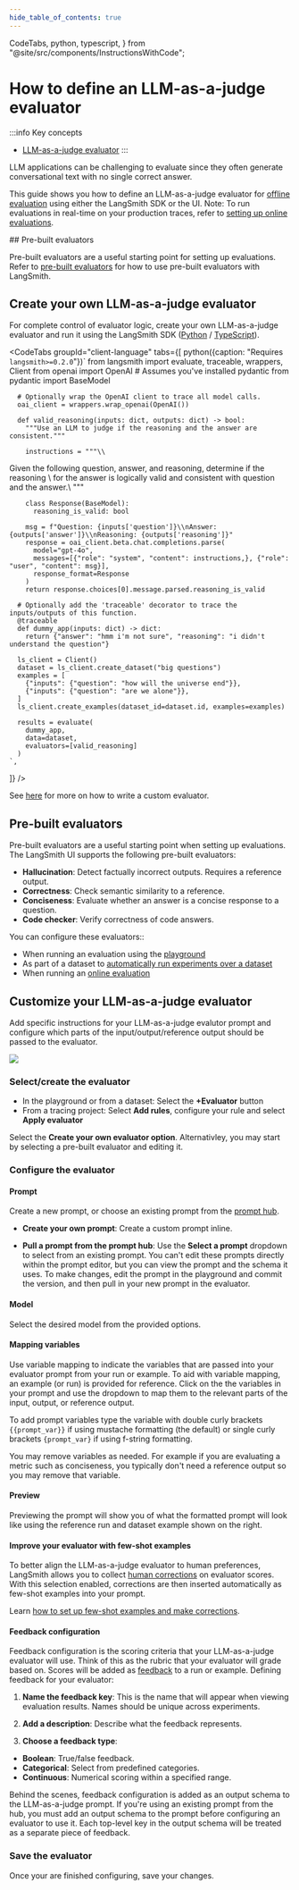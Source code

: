 ```yaml
---
hide_table_of_contents: true
---
```

  CodeTabs,
  python,
  typescript,
} from "@site/src/components/InstructionsWithCode";


# How to define an LLM-as-a-judge evaluator

:::info Key concepts
- [LLM-as-a-judge evaluator](/evaluation/concepts#llm-as-judge)
:::

LLM applications can be challenging to evaluate since they often generate conversational text with no single correct answer.

This guide shows you how to define an LLM-as-a-judge evaluator for [offline evaluation](/evaluation/concepts#offline-evaluation) using either the LangSmith SDK or the UI. Note: To run evaluations in real-time on your production traces, refer to [setting up online evaluations](/observability/how_to_guides/online_evaluations#configure-llm-as-judge-evaluators). 

<Tabs className="interface-tabs" queryString="mode">
  <TabItem value="sdk" label="SDK">
## Pre-built evaluators

Pre-built evaluators are a useful starting point for setting up evaluations. Refer to [pre-built evaluators](./prebuilt_evaluators) for how to use pre-built evaluators with LangSmith.

## Create your own LLM-as-a-judge evaluator

For complete control of evaluator logic, create your own LLM-as-a-judge evaluator and run it using the LangSmith SDK ([Python](https://docs.smith.langchain.com/reference/python/reference) / [TypeScript](https://docs.smith.langchain.com/reference/js)).

<CodeTabs
  groupId="client-language"
  tabs={[
    python({caption: "Requires `langsmith>=0.2.0`"})`
      from langsmith import evaluate, traceable, wrappers, Client
      from openai import OpenAI
      # Assumes you've installed pydantic
      from pydantic import BaseModel
      
      # Optionally wrap the OpenAI client to trace all model calls.
      oai_client = wrappers.wrap_openai(OpenAI())
        
      def valid_reasoning(inputs: dict, outputs: dict) -> bool:
        """Use an LLM to judge if the reasoning and the answer are consistent."""

        instructions = """\\

Given the following question, answer, and reasoning, determine if the reasoning \\
for the answer is logically valid and consistent with question and the answer.\\
"""

        class Response(BaseModel):
          reasoning_is_valid: bool

        msg = f"Question: {inputs['question']}\\nAnswer: {outputs['answer']}\\nReasoning: {outputs['reasoning']}"
        response = oai_client.beta.chat.completions.parse(
          model="gpt-4o",
          messages=[{"role": "system", "content": instructions,}, {"role": "user", "content": msg}],
          response_format=Response
        )
        return response.choices[0].message.parsed.reasoning_is_valid

      # Optionally add the 'traceable' decorator to trace the inputs/outputs of this function.
      @traceable
      def dummy_app(inputs: dict) -> dict:
        return {"answer": "hmm i'm not sure", "reasoning": "i didn't understand the question"}

      ls_client = Client()
      dataset = ls_client.create_dataset("big questions")
      examples = [
        {"inputs": {"question": "how will the universe end"}},
        {"inputs": {"question": "are we alone"}},
      ]
      ls_client.create_examples(dataset_id=dataset.id, examples=examples)

      results = evaluate(
        dummy_app,
        data=dataset,
        evaluators=[valid_reasoning]
      )
    `,

]}
/>

See [here](./custom_evaluator) for more on how to write a custom evaluator.
  </TabItem >
  <TabItem value="ui" label="UI">

  ## Pre-built evaluators
  
  Pre-built evaluators are a useful starting point when setting up evaluations. The LangSmith UI supports the following pre-built evaluators:
  
  - **Hallucination**: Detect factually incorrect outputs. Requires a reference output.
  - **Correctness**: Check semantic similarity to a reference.
  - **Conciseness**: Evaluate whether an answer is a concise response to a question. 
  - **Code checker**: Verify correctness of code answers.
  
  You can configure these evaluators::
  - When running an evaluation using the [playground](/prompt_engineering/concepts#prompt-playground)
  - As part of a dataset to [automatically run experiments over a dataset](/evaluation/how_to_guides/bind_evaluator_to_dataset)
  - When running an [online evaluation](/observability/how_to_guides/online_evaluations#configure-llm-as-judge-evaluators)
  
  ## Customize your LLM-as-a-judge evaluator
  
  Add specific instructions for your LLM-as-a-judge evalutor prompt and configure which parts of the input/output/reference output should be passed to the evaluator.
    
  ![](./static/playground_evaluator.gif)
  
 ### Select/create the evaluator
  - In the playground or from a dataset: Select the **+Evaluator** button
  - From a tracing project: Select **Add rules**, configure your rule and select **Apply evaluator**
  
  Select the **Create your own evaluator option**. Alternativley, you may start by selecting a pre-built evaluator and editing it. 
  
### Configure the evaluator

#### Prompt

Create a new prompt, or choose an existing prompt from the [prompt hub](/prompt_engineering/quickstarts/quickstart_ui).

- **Create your own prompt**: Create a custom prompt inline. 

- **Pull a prompt from the prompt hub**: Use the **Select a prompt** dropdown to select from an existing prompt. You can't edit these prompts directly within the prompt editor, but you can view the prompt and the schema it uses. To make changes, edit the prompt in the playground and commit the version, and then pull in your new prompt in the evaluator.

#### Model

Select the desired model from the provided options.

#### Mapping variables

Use variable mapping to indicate the variables that are passed into your evaluator prompt from your run or example. To aid with variable mapping, an example (or run) is provided for reference. Click on the the variables in your prompt and use the dropdown to map them to the relevant parts of the input, output, or reference output.

To add prompt variables type the variable with double curly brackets `{{prompt_var}}` if using mustache formatting (the default) or single curly brackets `{prompt_var}` if using f-string formatting. 

You may remove variables as needed. For example if you are evaluating a metric such as conciseness, you typically don't need a reference output so you may remove that variable. 

#### Preview

Previewing the prompt will show you of what the formatted prompt will look like using the reference run and dataset example shown on the right.

#### Improve your evaluator with few-shot examples
To better align the LLM-as-a-judge evaluator to human preferences, LangSmith allows you to collect [human corrections](/evaluation/how_to_guides/create_few_shot_evaluators#make-corrections) on evaluator scores. With this selection enabled, corrections are then inserted automatically as few-shot examples into your prompt.

Learn [how to set up few-shot examples and make corrections](/evaluation/how_to_guides/create_few_shot_evaluators). 

#### Feedback configuration

Feedback configuration is the scoring criteria that your LLM-as-a-judge evaluator will use. Think of this as the rubric that your evaluator will grade based on. Scores will be added as [feedback](/observability/concepts#feedback) to a run or example. Defining feedback for your evaluator:

1. **Name the feedback key**: This is the name that will appear when viewing evaluation results. Names should be unique across experiments. 

2. **Add a description**: Describe what the feedback represents. 

3. **Choose a feedback type**: 
- **Boolean**: True/false feedback.
- **Categorical**: Select from predefined categories. 
- **Continuous**: Numerical scoring within a specified range.

Behind the scenes, feedback configuration is added as an output schema to the LLM-as-a-judge prompt. If you're using an existing prompt from the hub, you must add an output schema to the prompt before configuring an evaluator to use it. Each top-level key in the output schema will be treated as a separate piece of feedback.

### Save the evaluator
Once your are finished configuring, save your changes. 
  </TabItem>
</Tabs>